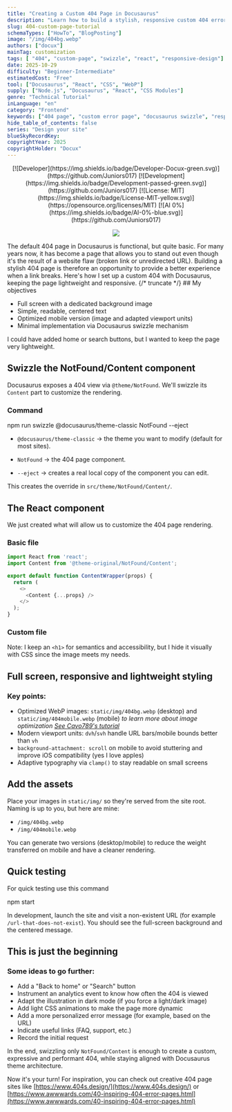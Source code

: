 ```yaml
---
title: "Creating a Custom 404 Page in Docusaurus"
description: "Learn how to build a stylish, responsive custom 404 error page in Docusaurus using swizzle, modern CSS, and optimized WebP images."
slug: 404-custom-page-tutorial
schemaTypes: ["HowTo", "BlogPosting"]
image: "/img/404bg.webp"
authors: ["docux"]
mainTag: customization
tags: [ "404", "custom-page", "swizzle", "react", "responsive-design"]
date: 2025-10-29
difficulty: "Beginner-Intermediate"
estimatedCost: "Free"
tool: ["Docusaurus", "React", "CSS", "WebP"]
supply: ["Node.js", "Docusaurus", "React", "CSS Modules"]
genre: "Technical Tutorial"
inLanguage: "en"
category: "Frontend"
keywords: ["404 page", "custom error page", "docusaurus swizzle", "responsive design", "react component", "webp optimization"]
hide_table_of_contents: false
series: "Design your site"
blueSkyRecordKey: 
copyrightYear: 2025
copyrightHolder: "Docux"
---
```


<center>
<div>
[![Developer](https://img.shields.io/badge/Developer-Docux-green.svg)](https://github.com/Juniors017)
[![Development](https://img.shields.io/badge/Development-passed-green.svg)](https://github.com/Juniors017)
[![License: MIT](https://img.shields.io/badge/License-MIT-yellow.svg)](https://opensource.org/licenses/MIT)
[![AI 0%](https://img.shields.io/badge/AI-0%-blue.svg)](https://github.com/Juniors017)

![](/img/404bg.webp)
</div>
</center>
The default 404 page in Docusaurus is functional, but quite basic. For many years now, it has become a page that allows you to stand out even though it's the result of a website flaw (broken link or unredirected URL).
Building a stylish 404 page is therefore an opportunity to provide a better experience when a link breaks. Here's how I set up a custom 404 with Docusaurus, keeping the page lightweight and responsive.
{/* truncate */}
## My objectives

- Full screen with a dedicated background image
- Simple, readable, centered text
- Optimized mobile version (image and adapted viewport units)
- Minimal implementation via Docusaurus swizzle mechanism

I could have added home or search buttons, but I wanted to keep the page very lightweight.

## Swizzle the NotFound/Content component

Docusaurus exposes a 404 view via `@theme/NotFound`. We'll swizzle its `Content` part to customize the rendering.

### Command
<Terminal title="user@machine: ~/yourproject">

npm run swizzle @docusaurus/theme-classic NotFound --eject

</Terminal>

- `@docusaurus/theme-classic` → the theme you want to modify (default for most sites).

- `NotFound` → the 404 page component.

- `--eject` → creates a real local copy of the component you can edit.

This creates the override in `src/theme/NotFound/Content/`.

## The React component

We just created what will allow us to customize the 404 page rendering.

### Basic file

<Snippet filename="src/theme/NotFound/Content/index.js" >

```js title="src/theme/NotFound/Content/index.js"
import React from 'react';
import Content from '@theme-original/NotFound/Content';

export default function ContentWrapper(props) {
  return (
    <>
      <Content {...props} />
    </>
  );
}
```
</Snippet>

### Custom file

<Snippet filename="src/theme/NotFound/Content/index.js" source="src/theme/NotFound/Content/index.js"/>   


Note: I keep an `<h1>` for semantics and accessibility, but I hide it visually with CSS since the image meets my needs.

## Full screen, responsive and lightweight styling

<Snippet filename="src/theme/NotFound/Content/styles.module.css" source="src/theme/NotFound/Content/styles.module.css"/>   

### Key points:

- Optimized WebP images: `static/img/404bg.webp` (desktop) and `static/img/404mobile.webp` (mobile) *to learn more about image optimization [See Cavo789's tutorial](https://www.avonture.be/blog/reduce-image-size)*
- Modern viewport units: `dvh`/`svh` handle URL bars/mobile bounds better than `vh`
- `background-attachment: scroll` on mobile to avoid stuttering and improve iOS compatibility (yes I love apples)
- Adaptive typography via `clamp()` to stay readable on small screens

## Add the assets

Place your images in `static/img/` so they're served from the site root. Naming is up to you, but here are mine:

- `/img/404bg.webp`
- `/img/404mobile.webp`

You can generate two versions (desktop/mobile) to reduce the weight transferred on mobile and have a cleaner rendering.

## Quick testing

For quick testing use this command

<Terminal title="user@machine: ~/yourproject">

npm start

</Terminal>

In development, launch the site and visit a non-existent URL (for example `/url-that-does-not-exist`). You should see the full-screen background and the centered message.

## This is just the beginning

### Some ideas to go further:

- Add a "Back to home" or "Search" button
- Instrument an analytics event to know how often the 404 is viewed
- Adapt the illustration in dark mode (if you force a light/dark image)
- Add light CSS animations to make the page more dynamic
- Add a more personalized error message (for example, based on the URL)
- Indicate useful links (FAQ, support, etc.)
- Record the initial request



In the end, swizzling only `NotFound/Content` is enough to create a custom, expressive and performant 404, while staying aligned with Docusaurus theme architecture.

Now it's your turn! For inspiration, you can check out creative 404 page sites like [https://www.404s.design/](https://www.404s.design/) or [https://www.awwwards.com/40-inspiring-404-error-pages.html](https://www.awwwards.com/40-inspiring-404-error-pages.html)  

